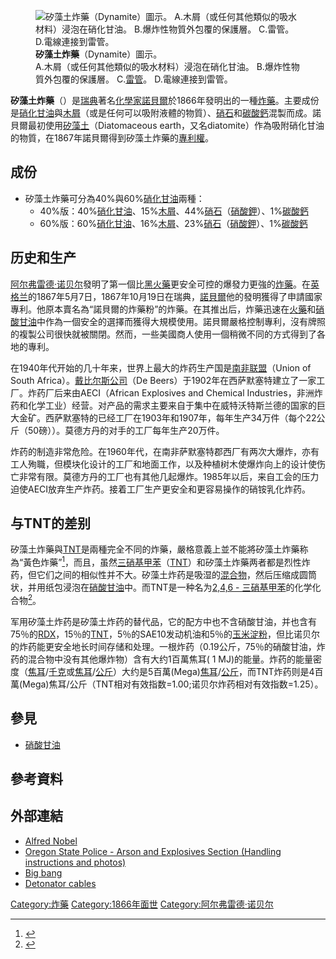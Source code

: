 {{Expand English|Dynamite}}
{{NoteTA
|T=zh-hans:硝酸甘油炸药;zh-hant:矽藻土炸藥;
|G1=Chemistry}}
{{各地中文名
 | 名詞 = {{lang|en|Dynamite}}<!-- 相關名詞，填一個即可，將隨條目語言變種進行字詞轉換 -->
 | 圖像 = 
 | 說明 = <!-- 圖檔說明，將隨條目語言變種進行字詞轉換 -->
 | 大陸 = 硝酸甘油炸药
 | 臺灣 = 矽藻土炸藥<!-- 若不填寫香港一項，則標籤顯示為港臺 -->
 | 香港 = <!-- 若不填寫澳門一項，則標籤顯示為港澳 -->
 | 澳門 =
 |新加坡= <!-- 若不填寫大馬一項，則標籤顯示為新馬 -->
 | 大馬 =
}}
[[File:Dynamite-5.svg|thumb|'''矽藻土炸藥'''（Dynamite）圖示。<br />
A.木屑（或任何其他類似的吸水材料）浸泡在硝化甘油。
B.爆炸性物質外包覆的保護層。
C.[[雷管|雷管]]。
D.電線連接到雷管。]]

'''矽藻土炸藥'''（{{lang-en|Dynamite}}）是[[瑞典|瑞典]]著名[[化學家|化學家]][[諾貝爾|諾貝爾]]於1866年發明出的一種[[炸藥|炸藥]]。主要成份是[[硝化甘油|硝化甘油]]與[[木屑|木屑]]（或是任何可以吸附液體的物質）、[[硝石|硝石]]和[[碳酸鈣|碳酸鈣]]混製而成。諾貝爾最初使用[[矽藻土|矽藻土]]（Diatomaceous earth，又名diatomite）作為吸附硝化甘油的物質，在1867年諾貝爾得到矽藻土炸藥的[[專利權|專利權]]。

==成份==
* 矽藻土炸藥可分為40%與60%[[硝酸甘油|硝化甘油]]兩種：
**40%版：40%[[硝酸甘油|硝化甘油]]、15%[[木糠|木屑]]、44%[[硝石|硝石]]（[[硝酸钾|硝酸鉀]]）、1%[[碳酸鈣|碳酸鈣]]
**60%版：60%[[硝酸甘油|硝化甘油]]、16%[[木糠|木屑]]、23%[[硝石|硝石]]（[[硝酸钾|硝酸鉀]]）、1%[[碳酸鈣|碳酸鈣]]

==历史和生产==
[[阿尔弗雷德·诺贝尔|阿尔弗雷德·诺贝尔]]發明了第一個比[[黑火藥|黑火藥]]更安全可控的爆發力更強的[[炸藥|炸藥]]。在[[英格兰|英格兰]]的1867年5月7日，1867年10月19日在瑞典，[[阿尔弗雷德·诺贝尔|諾貝爾]]他的發明獲得了申請國家專利。他原本賣名為“諾貝爾的炸藥粉”的炸藥。在其推出后，炸藥迅速在[[火药|火藥]]和[[硝酸甘油|硝酸甘油]]中作為一個安全的選擇而獲得大規模使用。諾貝爾嚴格控制專利，沒有牌照的複製公司很快就被關閉。然而，一些美國商人使用一個稍微不同的方式得到了各地的專利。

在1940年代开始的几十年来，世界上最大的炸药生产国是[[南非联盟|南非联盟]]（Union of South Africa）。[[戴比尔斯|戴比尔斯公司]]（De Beers）于1902年在西萨默塞特建立了一家工厂。炸药厂后来由AECI（African Explosives and Chemical Industries，非洲炸药和化学工业）经营。对产品的需求主要来自于集中在威特沃特斯兰德的国家的巨大金矿。西萨默塞特的已经工厂在1903年和1907年，每年生产34万件（每个22公斤（50磅））。莫德方丹的对手的工厂每年生产20万件。

炸药的制造非常危险。在1960年代，在南非萨默塞特郡西厂有两次大爆炸，亦有工人殉職，但模块化设计的工厂和地面工作，以及种植树木使爆炸向上的设计使伤亡非常有限。莫德方丹的工厂也有其他几起爆炸。1985年以后，来自工会的压力迫使AECI放弃生产炸药。接着工厂生产更安全和更容易操作的硝铵乳化炸药。

==与TNT的差别==
矽藻土炸藥與[[TNT|TNT]]是兩種完全不同的炸藥，嚴格意義上並不能將矽藻土炸藥称為“黃色炸藥”<ref>{{Cite web|url=http://mshandong.com/ew/2014/05/05/the-scientific-and-songs/6680/|title=歌曲中的科學和謬論|author=Po Wei、Ma Su|date=2014-05-05|publisher=山东周刊|language=zh-hans|accessdate=2014-05-09}}</ref>，而且，虽然[[三硝基甲苯|三硝基甲苯]]（[[三硝基甲苯|TNT]]）和矽藻土炸藥两者都是烈性炸药，但它们之间的相似性并不大。矽藻土炸药是吸湿的[[混合物|混合物]]，然后压缩成圆筒状，并用纸包浸泡在[[硝酸甘油|硝酸甘油]]中。而TNT是一种名为[[三硝基甲苯|2,4,6 - 三硝基甲苯]]的化学化合物<ref>{{Cite web|url=http://nehrc.nhri.org.tw/toxic/toxfaq_detail.php?id=164/|title=2,4,6-三硝基甲苯|publisher=國家環境毒物研究中心 (臺灣)|language=zh-hant|accessdate=2014-05-09}}</ref>。

军用矽藻土炸药是矽藻土炸药的替代品，它的配方中也不含硝酸甘油，并也含有75％的[[黑索金|RDX]]，15％的[[三硝基甲苯|TNT]]，5％的SAE10发动机油和5％的[[玉米澱粉|玉米淀粉]]，但比诺贝尔的炸药能更安全地长时间存储和处理。一根炸药（0.19公斤，75％的硝酸甘油，炸药的混合物中没有其他爆炸物）含有大约1百萬焦耳( 1 MJ)的能量。炸药的能量密度（[[焦耳|焦耳]]/[[千克|千克]]或[[焦耳|焦耳]]/[[千克|公斤]]）大约是5百萬(Mega)[[焦耳|焦耳]]/[[千克|公斤]]，而TNT炸药则是4百萬(Mega)焦耳/公斤（TNT相对有效指数=1.00;诺贝尔炸药相对有效指数=1.25）。

== 參見 ==
*[[硝酸甘油|硝酸甘油]]

== 參考資料 ==
{{reflist|2}}

==外部連結==
*[http://nobelprize.org/alfred_nobel/ Alfred Nobel]
*[https://web.archive.org/web/20060630065530/http://www.oregon.gov/OSP/AES/Dynamite.shtml Oregon State Police - Arson and Explosives Section (Handling instructions and photos)]
*[https://web.archive.org/web/20081210162015/http://www.americanheritage.com/articles/magazine/it/2006/1/2006_1_40.shtml Big bang]
*[http://www.datafieldindia.com/detonator_cables.html Detonator cables]

[[Category:炸藥|Category:炸藥]]
[[Category:1866年面世|Category:1866年面世]]
[[Category:阿尔弗雷德·诺贝尔|Category:阿尔弗雷德·诺贝尔]]